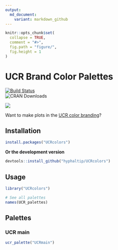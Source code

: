 ```yaml
---
output:
  md_document:
    variant: markdown_github
---
```


<!-- README.md is generated from README.Rmd. Please edit that file -->

```r
knitr::opts_chunk$set(
  collapse = TRUE,
  comment = "#>",
  fig.path = "figure/",
  fig.height = 1
)
```

# UCR Brand Color Palettes

[![Build Status](https://travis-ci.org/hyphaltip/UCRcolors.png)](https://travis-ci.org/hyphaltip/UCRcolors)  
![CRAN Downloads](http://cranlogs.r-pkg.org/badges/UCRcolors)

![](UCR.png)

Want to make plots in the [UCR color branding](https://brand.ucr.edu/)?

## Installation

```r
install.packages("UCRcolors")
```

__Or the development version__

```r
devtools::install_github("hyphaltip/UCRcolors")
```

## Usage

```r
library("UCRcolors")

# See all palettes
names(UCR_palettes)
```

## Palettes

### UCR main

```r
ucr_palette("UCRmain")
```
